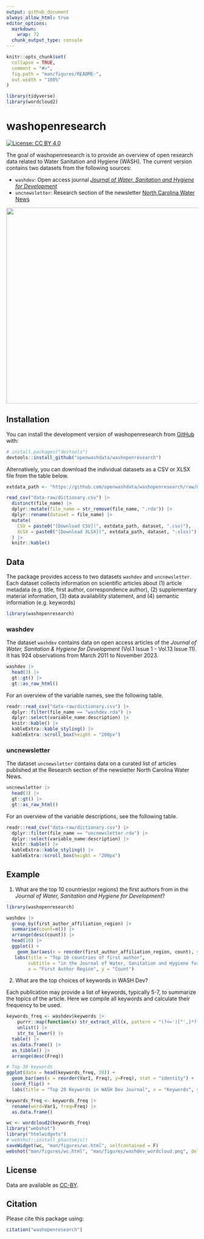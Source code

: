 ```yaml
---
output: github_document
always_allow_html: true
editor_options: 
  markdown: 
    wrap: 72
  chunk_output_type: console
---
```


<!-- README.md is generated from README.Rmd. Please edit that file -->

```r
knitr::opts_chunk$set(
  collapse = TRUE,
  comment = "#>",
  fig.path = "man/figures/README-",
  out.width = "100%"
)

library(tidyverse)
library(wordcloud2)
```

# washopenresearch

<!-- badges: start -->

[![License: CC BY
4.0](https://img.shields.io/badge/License-CC_BY_4.0-lightgrey.svg)](https://creativecommons.org/licenses/by/4.0/)

<!-- badges: end -->

The goal of washopenresearch is to provide an overview of open research
data related to Water Sanitation and Hygiene (WASH). The current version
contains two datasets from the following sources:

-   `washdev`: Open access journal [*Journal of Water, Sanitation and
    Hygiene for Development*](https://iwaponline.com/washdev)
-   `uncnewsletter`: Research section of the newsletter [North Carolina
    Water
    News](https://waterinstitute.unc.edu/our-work/nc-water-news-newsletter)

![](man/figures/washdev_wordcloud.png){width="515"}

## Installation

You can install the development version of washopenresearch from
[GitHub](https://github.com/) with:

``` r
# install.packages("devtools")
devtools::install_github("openwashdata/washopenresearch")
```

Alternatively, you can download the individual datasets as a CSV or XLSX
file from the table below.

```r

extdata_path <- "https://github.com/openwashdata/washopenresearch/raw/main/inst/extdata/"

read_csv("data-raw/dictionary.csv") |> 
  distinct(file_name) |> 
  dplyr::mutate(file_name = str_remove(file_name, ".rda")) |> 
  dplyr::rename(dataset = file_name) |> 
  mutate(
    CSV = paste0("[Download CSV](", extdata_path, dataset, ".csv)"),
    XLSX = paste0("[Download XLSX](", extdata_path, dataset, ".xlsx)")
  ) |> 
  knitr::kable()

```

## Data

The package provides access to two datasets `washdev` and
`uncnewsletter`. Each dataset collects information on scientific
articles about (1) article metadata (e.g. title, first author,
correspondence author), (2) supplementary material information, (3) data
availability statement, and (4) semantic information (e.g. keywords)

```r
library(washopenresearch)
```

### washdev

The dataset `washdev` contains data on open access articles of the
*Journal of Water, Sanitation & Hygiene for Development* (Vol.1 Issue
1 - Vol.13 Issue 11). It has 924 observations from March 2011 to
November 2023.

```r
washdev |> 
  head(3) |> 
  gt::gt() |>
  gt::as_raw_html()
```

For an overview of the variable names, see the following table.

```r
readr::read_csv("data-raw/dictionary.csv") |>
  dplyr::filter(file_name == "washdev.rda") |>
  dplyr::select(variable_name:description) |> 
  knitr::kable() |> 
  kableExtra::kable_styling() |> 
  kableExtra::scroll_box(height = "200px")
```

### uncnewsletter

The dataset `uncnewsletter` contains data on a curated list of articles
published at the Research section of the newsletter North Carolina Water
News.

```r
uncnewsletter |> 
  head(3) |> 
  gt::gt() |>
  gt::as_raw_html()
```

For an overview of the variable descriptions, see the following table.

```r
readr::read_csv("data-raw/dictionary.csv") |>
  dplyr::filter(file_name == "uncnewsletter.rda") |>
  dplyr::select(variable_name:description) |> 
  knitr::kable() |> 
  kableExtra::kable_styling() |> 
  kableExtra::scroll_box(height = "200px")
```

## Example

1.  What are the top 10 countries(or regions) the first authors from in
    the *Journal of Water, Sanitation and Hygiene for Development*?

```r
library(washopenresearch)

washdev |> 
  group_by(first_author_affiliation_region) |>
  summarise(count=n()) |>
  arrange(desc(count)) |>
  head(10) |>
  ggplot() +
    geom_bar(aes(x = reorder(first_author_affiliation_region, count), y = count), stat = "identity") +
   labs(title = "Top 10 countries of first author",
        subtitle = "in the Journal of Water, Sanitation and Hygiene for Development",
        x = "First Author Region", y = "Count")
```

2.  What are the top choices of keywords in WASH Dev?

Each publication may provide a list of keywords, typically 5-7, to
summarize the topics of the article. Here we compile all keywords and
calculate their frequency to be used.

```r
keywords_freq <- washdev$keywords |>
    purrr::map(function(x) str_extract_all(x, pattern = "(?<=')[^',]*?(?='\\s*)")[[1]]) |>
    unlist() |>
    str_to_lower() |>
  table() |>
  as.data.frame() |>
  as_tibble() |>
  arrange(desc(Freq))

# Top 30 keywords
ggplot(data = head(keywords_freq, 20)) +
  geom_bar(aes(x = reorder(Var1, Freq), y=Freq), stat = "identity") +
  coord_flip() +
  labs(title = "Top 20 Keywords in WASH Dev Journal", x = "Keywords", y = "Count")
```

```r

keywords_freq <- keywords_freq |>
  rename(word=Var1, freq=Freq) |>
  as.data.frame()

wc <- wordcloud2(keywords_freq)
library("webshot")
library("htmlwidgets")
# webshot::install_phantomjs()
saveWidget(wc, "man/figures/wc.html", selfcontained = F)
webshot("man/figures/wc.html", "man/figures/washdev_wordcloud.png", delay = 3)
```

## License

Data are available as
[CC-BY](https://github.com/openwashdata/wasteskipsblantyre/blob/main/LICENSE.md).

## Citation

Please cite this package using:

```r
citation("washopenresearch")
```
